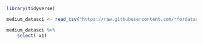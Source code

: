 ```r
library(tidyverse)

medium_datasci <- read_csv("https://raw.githubusercontent.com/rfordatascience/tidytuesday/refs/heads/main/data/2018/2018-12-04/medium_datasci.csv")
```

```r
medium_datasci %>% 
    select(-x1)
```


